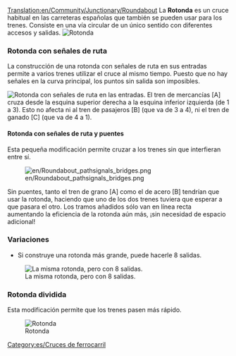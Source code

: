 [[Translation:en/Community/Junctionary/Roundabout]]
{{es/Menú de Cruces}}
La '''Rotonda''' es un cruce habitual en las carreteras españolas que también se pueden usar para los trenes. Consiste en una vía circular de un único sentido con diferentes accesos y salidas.
[[File:en/Roundabout.png|none|frame|Rotonda]]

{{es/Criterios sobre cruces|Barato|1|0|0|0|0||0|0|0|1|||Los trenes averiados afectan a todo el cruce.|
*Puede trabajar hasta con 2 trenes a la vez.
*Haciéndola más grande, puede crear una rotonda de 8 vías.
*Puede causar atascos de tráfico.
*Área: 6 x 6
}}

===Rotonda con señales de ruta===
La construcción de una rotonda con señales de ruta en sus entradas permite a varios trenes utilizar el cruce al mismo tiempo. Puesto que no hay señales en la curva principal, los puntos sin salida son imposibles.

[[File:en/Roundabout pathsignals.png|none|frame|Rotonda con señales de ruta en las entradas.]]
El tren de mercancías [A] cruza desde la esquina superior derecha a la esquina inferior izquierda (de 1 a 3). Esto no afecta ni al tren de pasajeros [B] (que va de 3 a 4), ni el tren de ganado [C] (que va de 4 a 1).

{{es/Criterios sobre cruces|Barato|1|0|0|0|0||0|0|0||3||Impossible|
*Bajo coste, bajo consumo de espacio y relativa alta eficiencia.
}}

====Rotonda con señales de ruta y puentes====
Esta pequeña modificación permite cruzar a los trenes sin que interfieran entre sí.

[[File:en/Roundabout pathsignals bridges.png]]

Sin puentes, tanto el tren de grano [A] como el de acero [B] tendrían que usar la rotonda, haciendo que uno de los dos trenes tuviera que esperar a que pasara el otro. Los tramos añadidos sólo van en línea recta aumentando la eficiencia de la rotonda aún más, ¡sin necesidad de espacio adicional!

{{es/Criterios sobre cruces|Barato|1|0|1|0|0||0|0|0||3||Impossible|}}

===Variaciones===
*Si construye una rotonda más grande, puede hacerle 8 salidas.
[[File:en/Basic Roundabout 8-way.png|none|frame|La misma rotonda, pero con 8 salidas.]]

===Rotonda dividida===
Esta modificación permite que los trenes pasen más rápido.

[[File:en/Split Roundabout.png|none|frame|Rotonda]]

{{es/Criterios sobre cruces|Barato|1|0|0|0|0||0|0|0|1|||Las averías en los trenes afectan a todo el cruce.|
*Puede manejar hasta 7-8 trenes a la vez.
*Bajas posibilidades de causar atascos de tráfico si hay menos de 8 trenes.
*Área: 33 x 33
}}

[[Category:es/Cruces de ferrocarril]]